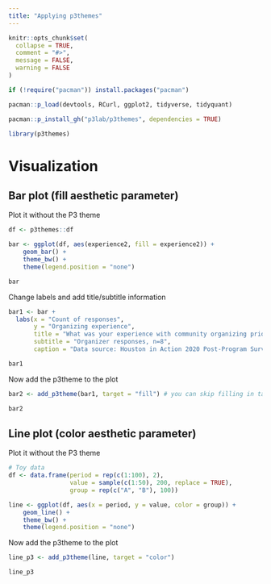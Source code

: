 ```yaml
---
title: "Applying p3themes"
---
```


```r
knitr::opts_chunk$set(
  collapse = TRUE,
  comment = "#>",
  message = FALSE,
  warning = FALSE
)
```

```r

if (!require("pacman")) install.packages("pacman")

pacman::p_load(devtools, RCurl, ggplot2, tidyverse, tidyquant)

pacman::p_install_gh("p3lab/p3themes", dependencies = TRUE)

library(p3themes)
```

# Visualization 

## Bar plot (fill aesthetic parameter)

Plot it without the P3 theme

```r
df <- p3themes::df

bar <- ggplot(df, aes(experience2, fill = experience2)) + 
    geom_bar() + 
    theme_bw() + 
    theme(legend.position = "none")

bar
```

Change labels and add title/subtitle information

```r
bar1 <- bar + 
  labs(x = "Count of responses",
       y = "Organizing experience",
       title = "What was your experience with community organizing prior to joining\nthe Census effort with Houston in Action?",
       subtitle = "Organizer responses, n=8",
       caption = "Data source: Houston in Action 2020 Post-Program Survey")

bar1
```

Now add the p3theme to the plot

```r

bar2 <- add_p3theme(bar1, target = "fill") # you can skip filling in target = "fill", because "fill" is the default value for the target argument.

bar2
```

## Line plot (color aesthetic parameter)

Plot it without the P3 theme

```r
# Toy data
df <- data.frame(period = rep(c(1:100), 2), 
                 value = sample(c(1:50), 200, replace = TRUE), 
                 group = rep(c("A", "B"), 100))

line <- ggplot(df, aes(x = period, y = value, color = group)) + 
    geom_line() + 
    theme_bw() + 
    theme(legend.position = "none")
```

Now add the p3theme to the plot

```r

line_p3 <- add_p3theme(line, target = "color")

line_p3
```
